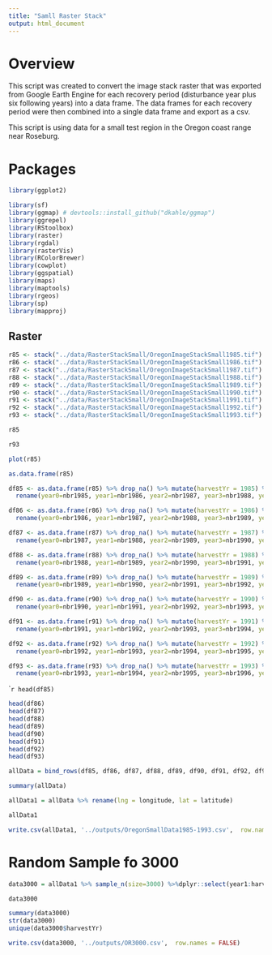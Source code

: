 ```yaml
---
title: "Samll Raster Stack"
output: html_document
---
```

# Overview

This script was created to convert the image stack raster that was exported from Google Earth Engine for each recovery period (disturbance year plus six following years) into a data frame. The data frames for each recovery period were then  combined into a single data frame and export as a csv.

This script is using data for a small test region in the Oregon coast range near Roseburg.

# Packages
```r

library(ggplot2)

library(sf)
library(ggmap) # devtools::install_github("dkahle/ggmap")
library(ggrepel)
library(RStoolbox)
library(raster)
library(rgdal)
library(rasterVis)
library(RColorBrewer)
library(cowplot)
library(ggspatial)
library(maps)
library(maptools)
library(rgeos)
library(sp)
library(mapproj)
```

## Raster
```r
r85 <- stack("../data/RasterStackSmall/OregonImageStackSmall1985.tif")
r86 <- stack("../data/RasterStackSmall/OregonImageStackSmall1986.tif")
r87 <- stack("../data/RasterStackSmall/OregonImageStackSmall1987.tif")
r88 <- stack("../data/RasterStackSmall/OregonImageStackSmall1988.tif")
r89 <- stack("../data/RasterStackSmall/OregonImageStackSmall1989.tif")
r90 <- stack("../data/RasterStackSmall/OregonImageStackSmall1990.tif")
r91 <- stack("../data/RasterStackSmall/OregonImageStackSmall1991.tif")
r92 <- stack("../data/RasterStackSmall/OregonImageStackSmall1992.tif")
r93 <- stack("../data/RasterStackSmall/OregonImageStackSmall1993.tif")
```

```r
r85
```

```r
r93
```

```r
plot(r85)
```

```r
as.data.frame(r85)
```

```r
df85 <- as.data.frame(r85) %>% drop_na() %>% mutate(harvestYr = 1985) %>% 
  rename(year0=nbr1985, year1=nbr1986, year2=nbr1987, year3=nbr1988, year4=nbr1989, year5=nbr1990, year6=nbr1991)
```

```r
df86 <- as.data.frame(r86) %>% drop_na() %>% mutate(harvestYr = 1986) %>% 
  rename(year0=nbr1986, year1=nbr1987, year2=nbr1988, year3=nbr1989, year4=nbr1990, year5=nbr1991, year6=nbr1992)

df87 <- as.data.frame(r87) %>% drop_na() %>% mutate(harvestYr = 1987) %>% 
  rename(year0=nbr1987, year1=nbr1988, year2=nbr1989, year3=nbr1990, year4=nbr1991, year5=nbr1992, year6=nbr1993)

df88 <- as.data.frame(r88) %>% drop_na() %>% mutate(harvestYr = 1988) %>% 
  rename(year0=nbr1988, year1=nbr1989, year2=nbr1990, year3=nbr1991, year4=nbr1992, year5=nbr1993, year6=nbr1994)

df89 <- as.data.frame(r89) %>% drop_na() %>% mutate(harvestYr = 1989) %>% 
  rename(year0=nbr1989, year1=nbr1990, year2=nbr1991, year3=nbr1992, year4=nbr1993, year5=nbr1994, year6=nbr1995)

df90 <- as.data.frame(r90) %>% drop_na() %>% mutate(harvestYr = 1990) %>% 
  rename(year0=nbr1990, year1=nbr1991, year2=nbr1992, year3=nbr1993, year4=nbr1994, year5=nbr1995, year6=nbr1996)

df91 <- as.data.frame(r91) %>% drop_na() %>% mutate(harvestYr = 1991) %>% 
  rename(year0=nbr1991, year1=nbr1992, year2=nbr1993, year3=nbr1994, year4=nbr1995, year5=nbr1996, year6=nbr1997)

df92 <- as.data.frame(r92) %>% drop_na() %>% mutate(harvestYr = 1992) %>% 
  rename(year0=nbr1992, year1=nbr1993, year2=nbr1994, year3=nbr1995, year4=nbr1996, year5=nbr1997, year6=nbr1998)

df93 <- as.data.frame(r93) %>% drop_na() %>% mutate(harvestYr = 1993) %>% 
  rename(year0=nbr1993, year1=nbr1994, year2=nbr1995, year3=nbr1996, year4=nbr1997, year5=nbr1998, year6=nbr1999)
```


````r
head(df85)
```

```r
head(df86)
head(df87)
head(df88)
head(df89)
head(df90)
head(df91)
head(df92)
head(df93)
```

```r
allData = bind_rows(df85, df86, df87, df88, df89, df90, df91, df92, df93)
```

```r
summary(allData)
```

```r
allData1 = allData %>% rename(lng = longitude, lat = latitude)

allData1
```

```r
write.csv(allData1, '../outputs/OregonSmallData1985-1993.csv',  row.names = FALSE)
```

# Random Sample fo 3000

```r
data3000 = allData1 %>% sample_n(size=3000) %>%dplyr::select(year1:harvestYr)

data3000
```

```r

summary(data3000)
str(data3000)
unique(data3000$harvestYr)
```

```r
write.csv(data3000, '../outputs/OR3000.csv',  row.names = FALSE)
```